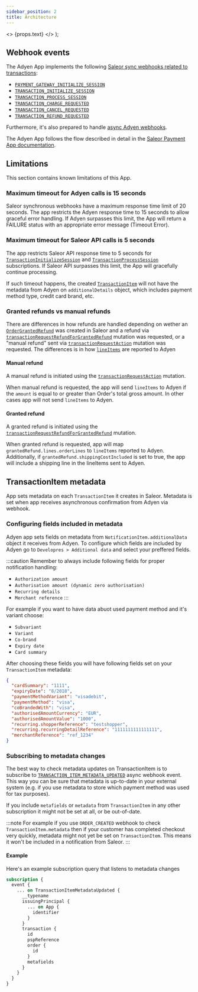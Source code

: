 ```yaml
---
sidebar_position: 2
title: Architecture
---
```


  <>
    <span className={props.class}>{props.text}</span>
  </>
);

## Webhook events

The Adyen App implements the following [Saleor sync webhooks related to transactions](developer/extending/webhooks/synchronous-events/transaction.mdx):

- [`PAYMENT_GATEWAY_INITIALIZE_SESSION`](api-reference/webhooks/enums/webhook-event-type-sync-enum.mdx#webhookeventtypesyncenumpayment_gateway_initialize_session.mdx)
- [`TRANSACTION_INITIALIZE_SESSION`](api-reference/webhooks/enums/webhook-event-type-sync-enum.mdx#webhookeventtypesyncenumtransaction_initialize_session.mdx)
- [`TRANSACTION_PROCESS_SESSION`](api-reference/webhooks/enums/webhook-event-type-sync-enum.mdx#webhookeventtypesyncenumtransaction_process_session.mdx)
- [`TRANSACTION_CHARGE_REQUESTED`](api-reference/webhooks/enums/webhook-event-type-sync-enum.mdx#webhookeventtypesyncenumtransaction_charge_requested.mdx)
- [`TRANSACTION_CANCEL_REQUESTED`](api-reference/webhooks/enums/webhook-event-type-sync-enum.mdx#webhookeventtypesyncenumtransaction_cancelation_requested.mdx)
- [`TRANSACTION_REFUND_REQUESTED`](api-reference/webhooks/enums/webhook-event-type-sync-enum.mdx#webhookeventtypesyncenumtransaction_refund_requested.mdx)

Furthermore, it's also prepared to handle [async Adyen webhooks](https://docs.adyen.com/development-resources/webhooks.mdx).

The Adyen App follows the flow described in detail in the [Saleor Payment App documentation](developer/payments/overview.mdx#payment-app.mdx).

## Limitations

This section contains known limitations of this App.

### Maximum timeout for Adyen calls is 15 seconds

Saleor synchronous webhooks have a maximum response time limit of 20 seconds. The app restricts the Adyen response time to 15 seconds to allow graceful error handling.
If Adyen surpasses this limit, the App will return a FAILURE status with an appropriate error message (Timeout Error).

### Maximum timeout for Saleor API calls is 5 seconds

The app restricts Saleor API response time to 5 seconds for [`TransactionInitializeSession`](developer/extending/webhooks/synchronous-events/transaction.mdx#initialize-transaction-session.mdx) and [`TransactionProcessSession`](developer/extending/webhooks/synchronous-events/transaction.mdx#process-transaction-session.mdx) subscriptions. If Saleor API surpasses this limit, the App will gracefully continue processing.

If such timeout happens, the created [`TransactionItem`](api-reference/payments/objects/transaction-item.mdx) will not have the metadata from Adyen on `additionalDetails` object, which includes payment method type, credit card brand, etc.

### Granted refunds vs manual refunds

There are differences in how refunds are handled depending on wether an [`OrderGrantedRefund`](/api-reference/orders/objects/order-granted-refund.mdx) was created in Saleor and a refund via [`transactionRequestRefundForGrantedRefund`](api-reference/payments/mutations/transaction-request-refund-for-granted-refund.mdx) mutation was requested, or a "manual refund" sent via [`transactionRequestAction`](/api-reference/payments/mutations/transaction-request-action.mdx) mutation was requested. The differences is in how [`lineItems`](https://docs.adyen.com/api-explorer/Checkout/71/post/payments/_paymentPspReference_/refunds#request-lineItems.mdx) are reported to Adyen

#### Manual refund

A manual refund is initiated using the [`transactionRequestAction`](/api-reference/payments/mutations/transaction-request-action.mdx) mutation.

When manual refund is requested, the app will send `lineItems` to Adyen if the `amount` is equal to or greater than Order's total gross amount.
In other cases app will not send `lineItems` to Adyen.

#### Granted refund


 <Badge
   text="Added in Saleor 3.15"
   class="badge badge--secondary margin-bottom--sm"
 />

A granted refund is initiated using the [`transactionRequestRefundForGrantedRefund`](/api-reference/payments/mutations/transaction-request-refund-for-granted-refund.mdx) mutation.

When granted refund is requested, app will map `grantedRefund.lines.orderLines` to `lineItems` reported to Adyen. Additionally, if `grantedRefund.shippingCostIncluded` is set to true, the app will include a shipping line in the lineItems sent to Adyen.

## TransactionItem metadata

App sets metadata on each `TransactionItem` it creates in Saleor. Metadata is set when app receives asynchronous confirmation from Adyen via webhook.

### Configuring fields included in metadata

Adyen app sets fields on metadata from `NotificationItem.additionalData` object it receives from Adyen. To configure which fields are included by Adyen go to `Developres > Additional data` and select your preffered fields.

:::caution
Remember to always include following fields for proper notification handling:
- `Authorization amount`
- `Authorisation amount (dynamic zero authorisation)`
- `Recurring details`
- `Merchant reference`
:::

For example if you want to have data abuot used payment method and it's variant choose:
- `Subvariant`
- `Variant`
- `Co-brand`
- `Expiry date`
- `Card summary`


After choosing these fields you will have following fields set on your `TransactionItem` metadata:

```json
{
  "cardSummary": "1111",
  "expiryDate": "8/2018",
  "paymentMethodVariant": "visadebit",
  "paymentMethod": "visa",
  "coBrandedWith": "visa",
  "authorisedAmountCurrency": "EUR",
  "authorisedAmountValue": "1000",
  "recurring.shopperReference": "testshopper",
  "recurring.recurringDetailReference": "1111111111111111",
  "merchantReference": "ref_1234"
}
```

### Subscribing to metadata changes

The best way to check metadata updates on TransactionItem is to subscribe to [`TRANSACTION_ITEM_METADATA_UPDATED`](/api-reference/webhooks/enums/webhook-event-type-async-enum.mdx#webhookeventtypeasyncenumtransaction_item_metadata_updated) async webhook event. This way you can be sure that metadata is up-to-date in your external system (e.g. if you use metadata to store which payment method was used for tax purposes).

If you include `metafields` or `metadata` from `TransactionItem` in any other subscription it might not be set at all, or be out-of-date.

:::note
For example if you use `ORDER_CREATED` webhook to check `TransactionItem.metadata` then if your customer has completed checkout very quickly, metadata might not yet be set on `TransactionItem`. This means it won't be included in a notification from Saleor.
:::

#### Example

Here's an example subscription query that listens to metadata changes

```graphql
subscription {
  event {
    ... on TransactionItemMetadataUpdated {
      __typename
      issuingPrincipal {
        ... on App {
          identifier
        }
      }
      transaction {
        id
        pspReference
        order {
          id
        }
        metafields
      }
    }
  }
}
```
